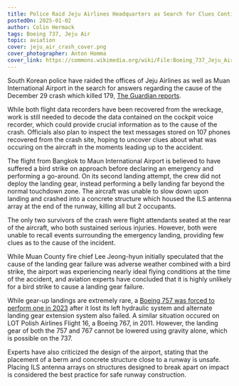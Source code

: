 ```yaml
---
title: Police Raid Jeju Airlines Headquarters as Search for Clues Continues
postedOn: 2025-01-02
author: Colin Hermack
tags: Boeing 737, Jeju Air
topic: aviation
cover: jeju_air_crash_cover.png
cover_photographer: Anton Homma
cover_link: https://commons.wikimedia.org/wiki/File:Boeing_737_Jeju_Air_at_Fukuoka_Airport.jpg
---
```


South Korean police have raided the offices of Jeju Airlines as well as Muan International Airport in the search for
answers regarding the cause of the December 29 crash which killed 179, [The Guardian reports](https://www.theguardian.com/world/2025/jan/02/police-raid-muan-airport-in-wake-of-south-korea-plane-crash?CMP=oth_b-aplnews_d-1 "Read on the The Guardian").

While both flight data recorders have been recovered from the wreckage, work is still needed to decode the data contained
on the cockpit voice recorder, which could provide crucial information as to the cause of the crash. Officials also plan
to inspect the text messages stored on 107 phones recovered from the crash site, hoping to uncover clues about what
was occuring on the aircraft in the moments leading up to the accident.

The flight from Bangkok to Maun International Airport is believed to have suffered a bird strike on approach before
declaring an emergency and performing a go-around. On its second landing attempt, the crew did not deploy the landing
gear, instead performing a belly landing far beyond the normal touchdown zone. The aircraft was unable to slow down
upon landing and crashed into a concrete structure which housed the ILS antenna array at the end of the runway,
killing all but 2 occupants.

The only two survivors of the crash were flight attendants seated at the rear of the aircraft, who both sustained serious 
injuries. However, both were unable to recall events surrounding the emergency landing, providing few clues as to the
cause of the incident.

While Muan County fire chief Lee Jeong-hyun initially speculated that the cause of the landing gear failure was adverse
weather combined with a bird strike, the airport was experiencing nearly ideal flying conditions at the time of the
accident, and aviation experts have concluded that it is highly unlikely for a bird strike to cause a landing gear
failure.

While gear-up landings are extremely rare, a [Boeing 757 was forced to perform one in 2023](https://asn.flightsafety.org/wikibase/346271 "Read on Aviation Safety Network")
after it lost its left hydraulic system and alternate landing gear extension system also failed. A similar situation occured
on LOT Polish Airlines Flight 16, a Boeing 767, in 2011. However, the landing gear of both the 757 and 767 cannot be lowered using
gravity alone, which is possible on the 737.

Experts have also criticized the design of the airport, stating that the placement of a berm and concrete structure close to a runway
is unsafe. Placing ILS antenna arrays on structures designed to break apart on impact is considered the best practice for safe
runway construction.